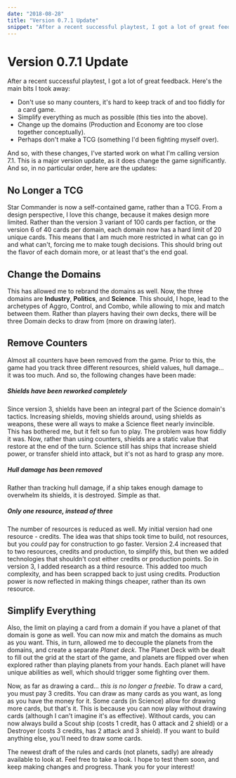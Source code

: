 ```yaml
---
date: "2018-08-28"
title: "Version 0.7.1 Update"
snippet: "After a recent successful playtest, I got a lot of great feedback."
---
```


<h1 class="font-megrim text-5xl text-center pb-6">Version 0.7.1 Update</h1>

<Prose class="lg:prose-lg text-justify text-white w-11/12">

After a recent successful playtest, I got a lot of great feedback. Here's the main bits I took away:

- Don't use so many counters, it's hard to keep track of and too fiddly for a card game.
- Simplify everything as much as possible (this ties into the above).
- Change up the domains (Production and Economy are too close together conceptually).
- Perhaps don't make a TCG (something I'd been fighting myself over).

And so, with these changes, I've started work on what I'm calling version 7.1. This is a major version update, as it does change the game significantly. And so, in no particular order, here are the updates:

## No Longer a TCG

Star Commander is now a self-contained game, rather than a TCG. From a design perspective, I love this change, because it makes design more limited. Rather than the version 3 variant of 100 cards per faction, or the version 6 of 40 cards per domain, each domain now has a hard limit of 20 unique cards. This means that I am much more restricted in what can go in and what can't, forcing me to make tough decisions. This should bring out the flavor of each domain more, or at least that's the end goal.

## Change the Domains

This has allowed me to rebrand the domains as well. Now, the three domains are **Industry**, **Politics**, and **Science**. This should, I hope, lead to the archetypes of Aggro, Control, and Combo, while allowing to mix and match between them. Rather than players having their own decks, there will be three Domain decks to draw from (more on drawing later).

## Remove Counters

Almost all counters have been removed from the game. Prior to this, the game had you track three different resources, shield values, hull damage... it was too much. And so, the following changes have been made:

##### Shields have been reworked completely

Since version 3, shields have been an integral part of the Science domain's tactics. Increasing shields, moving shields around, using shields as weapons, these were all ways to make a Science fleet nearly invincible. This has bothered me, but it felt so fun to play. The problem was how fiddly it was. Now, rather than using counters, shields are a static value that restore at the end of the turn. Science still has ships that increase shield power, or transfer shield into attack, but it's not as hard to grasp any more.

##### Hull damage has been removed

Rather than tracking hull damage, if a ship takes enough damage to overwhelm its shields, it is destroyed. Simple as that.

##### Only one resource, instead of three

The number of resources is reduced as well. My initial version had one resource - credits. The idea was that ships took time to build, not resources, but you _could_ pay for construction to go faster. Version 2.4 increased that to two resources, credits and production, to simplify this, but then we added technologies that shouldn't cost either credits or production points. So in version 3, I added research as a third resource. This added too much complexity, and has been scrapped back to just using credits. Production power is now reflected in making things cheaper, rather than its own resource.

## Simplify Everything

Also, the limit on playing a card from a domain if you have a planet of that domain is gone as well. You can now mix and match the domains as much as you want. This, in turn, allowed me to decouple the planets from the domains, and create a separate _Planet deck_. The Planet Deck with be dealt to fill out the grid at the start of the game, and planets are flipped over when explored rather than playing planets from your hands. Each planet will have unique abilities as well, which should trigger some fighting over them.

Now, as far as drawing a card... _this is no longer a freebie_. To draw a card, you must pay 3 credits. You can draw as many cards as you want, as long as you have the money for it. Some cards (in Science) allow for drawing more cards, but that's it. This is because you can now play without drawing cards (although I can't imagine it's as effective). Without cards, you can now always build a Scout ship (costs 1 credit, has 0 attack and 2 shield) or a Destroyer (costs 3 credits, has 2 attack and 3 shield). If you want to build anything else, you'll need to draw some cards.

The newest draft of the rules and cards (not planets, sadly) are already available to look at. Feel free to take a look. I hope to test them soon, and keep making changes and progress. Thank you for your interest!

</Prose>
